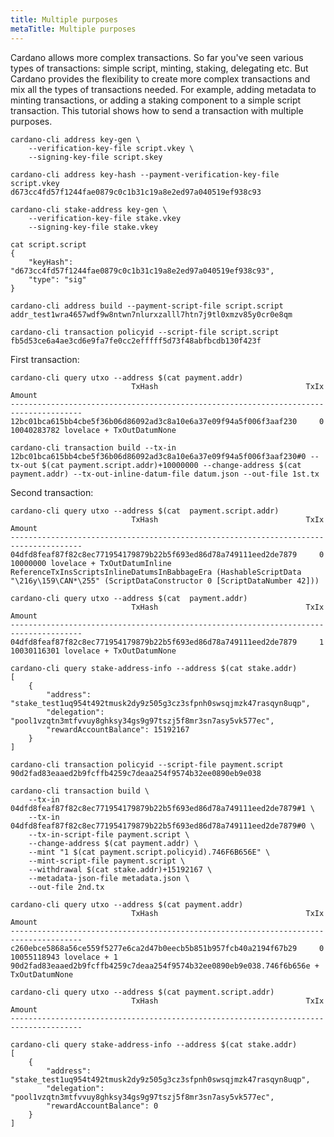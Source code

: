 ```yaml
---
title: Multiple purposes
metaTitle: Multiple purposes
---
```


Cardano allows more complex transactions. So far you've seen various types of transactions: simple script, minting, staking, delegating etc. But Cardano provides the flexibility to create more complex transactions and mix all the types of transactions needed. For example, adding metadata to minting transactions, or adding a staking component to a simple script transaction. This tutorial shows how to send a transaction with multiple purposes.

```
cardano-cli address key-gen \
    --verification-key-file script.vkey \
    --signing-key-file script.skey

cardano-cli address key-hash --payment-verification-key-file script.vkey
d673cc4fd57f1244fae0879c0c1b31c19a8e2ed97a040519ef938c93
```

```
cardano-cli stake-address key-gen \
    --verification-key-file stake.vkey
	--signing-key-file stake.vkey
```

```
cat script.script
{
    "keyHash": "d673cc4fd57f1244fae0879c0c1b31c19a8e2ed97a040519ef938c93",
    "type": "sig"
}
```

```
cardano-cli address build --payment-script-file script.script
addr_test1wra4657wdf9w8ntwn7nlurxzalll7htn7j9tl0xmzv85y0cr0e8qm
```

```
cardano-cli transaction policyid --script-file script.script
fb5d53ce6a4ae3cd6e9fa7fe0cc2efffff5d73f48abfbcdb130f423f
```

First transaction:
```
cardano-cli query utxo --address $(cat payment.addr)
                           TxHash                                 TxIx        Amount
--------------------------------------------------------------------------------------
12bc01bca615bb4cbe5f36b06d86092ad3c8a10e6a37e09f94a5f006f3aaf230     0        10040283782 lovelace + TxOutDatumNone
```

```
cardano-cli transaction build --tx-in 12bc01bca615bb4cbe5f36b06d86092ad3c8a10e6a37e09f94a5f006f3aaf230#0 --tx-out $(cat payment.script.addr)+10000000 --change-address $(cat payment.addr) --tx-out-inline-datum-file datum.json --out-file 1st.tx
```

Second transaction:

```
cardano-cli query utxo --address $(cat  payment.script.addr)
                           TxHash                                 TxIx        Amount
--------------------------------------------------------------------------------------
04dfd8feaf87f82c8ec771954179879b22b5f693ed86d78a749111eed2de7879     0        10000000 lovelace + TxOutDatumInline ReferenceTxInsScriptsInlineDatumsInBabbageEra (HashableScriptData "\216y\159\CAN*\255" (ScriptDataConstructor 0 [ScriptDataNumber 42]))
```

```
cardano-cli query utxo --address $(cat  payment.addr)
                           TxHash                                 TxIx        Amount
--------------------------------------------------------------------------------------
04dfd8feaf87f82c8ec771954179879b22b5f693ed86d78a749111eed2de7879     1        10030116301 lovelace + TxOutDatumNone
```
```
cardano-cli query stake-address-info --address $(cat stake.addr)
[
    {
        "address": "stake_test1uq954t492tmusk2dy9z505g3cz3sfpnh0swsqjmzk47rasqyn8uqp",
        "delegation": "pool1vzqtn3mtfvvuy8ghksy34gs9g97tszj5f8mr3sn7asy5vk577ec",
        "rewardAccountBalance": 15192167
    }
]
```

```
cardano-cli transaction policyid --script-file payment.script
90d2fad83eaaed2b9fcffb4259c7deaa254f9574b32ee0890eb9e038
```

```
cardano-cli transaction build \
    --tx-in 04dfd8feaf87f82c8ec771954179879b22b5f693ed86d78a749111eed2de7879#1 \
    --tx-in 04dfd8feaf87f82c8ec771954179879b22b5f693ed86d78a749111eed2de7879#0 \
    --tx-in-script-file payment.script \
    --change-address $(cat payment.addr) \
    --mint "1 $(cat payment.script.policyid).746F6B656E" \
    --mint-script-file payment.script \
    --withdrawal $(cat stake.addr)+15192167 \
    --metadata-json-file metadata.json \
    --out-file 2nd.tx
```

```
cardano-cli query utxo --address $(cat payment.addr)
                           TxHash                                 TxIx        Amount
--------------------------------------------------------------------------------------
c260ebce5868a56ce559f5277e6ca2d47b0eecb5b851b957fcb40a2194f67b29     0        10055118943 lovelace + 1 90d2fad83eaaed2b9fcffb4259c7deaa254f9574b32ee0890eb9e038.746f6b656e + TxOutDatumNone
```
```
cardano-cli query utxo --address $(cat payment.script.addr)
                           TxHash                                 TxIx        Amount
--------------------------------------------------------------------------------------
```
```
cardano-cli query stake-address-info --address $(cat stake.addr)
[
    {
        "address": "stake_test1uq954t492tmusk2dy9z505g3cz3sfpnh0swsqjmzk47rasqyn8uqp",
        "delegation": "pool1vzqtn3mtfvvuy8ghksy34gs9g97tszj5f8mr3sn7asy5vk577ec",
        "rewardAccountBalance": 0
    }
]
```

